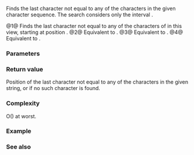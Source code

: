 {{cpp/string/basic_string_view/title|find_last_not_of}}
{{cpp/string/basic_string_view/navbar}}
{{dcl begin}}
{{dcl|num=1|since=c++17|1=
constexpr size_type
    find_last_not_of( basic_string_view v, size_type pos = npos ) const noexcept;
}}
{{dcl|num=2|since=c++17|1=
constexpr size_type
    find_last_not_of( CharT ch, size_type pos = npos ) const noexcept;
}}
{{dcl|num=3|since=c++17|
constexpr size_type
    find_last_not_of( const CharT* s, size_type pos, size_type count ) const;
}}
{{dcl|num=4|since=c++17|1=
constexpr size_type
    find_last_not_of( const CharT* s, size_type pos = npos ) const;
}}
{{dcl end}}

Finds the last character not equal to any of the characters in the given character sequence. The search considers only the interval {{closed range|0|pos}}.

@1@ Finds the last character not equal to any of the characters of {{c|v}} in this view, starting at position {{c|pos}}.
@2@ Equivalent to {{c|find_last_not_of(basic_string_view(std::addressof(ch), 1), pos)}}.
@3@ Equivalent to {{c|find_last_not_of(basic_string_view(s, count), pos)}}.
@4@ Equivalent to {{c|find_last_not_of(basic_string_view(s), pos)}}.

===Parameters===
{{par begin}}
{{par|v|view to search for}}
{{par|pos|position at which to start the search}}
{{par|count|length of the string of characters to compare}}
{{par|s|pointer to a string of characters to compare}}
{{par|ch|character to compare}}
{{par end}}

===Return value===
Position of the last character not equal to any of the characters in the given string, or {{lc|npos}} if no such character is found.

===Complexity===
O({{lc|size()}}{{tt|&lt;!----&gt; * v.}}{{lc|size()}}) at worst.

===Example===
{{example|code=
#include &lt;string_view&gt;
using std::operator""sv;

int main()
{
    static_assert(1 == "BCDEF"sv.find_last_not_of("DEF"));
                    //   ^
    static_assert(2 == "BCDEFG"sv.find_last_not_of("EFG", 3));
                    //    ^
    static_assert(2 == "ABBA"sv.find_last_not_of('A'));
                    //    ^
    static_assert(1 == "ABBA"sv.find_last_not_of('A', 1));
                    //   ^
}
}}

===See also===
{{dsc begin}}
{{dsc inc|cpp/string/basic_string_view/dsc find}}
{{dsc inc|cpp/string/basic_string_view/dsc rfind}}
{{dsc inc|cpp/string/basic_string_view/dsc find_first_of}}
{{dsc inc|cpp/string/basic_string_view/dsc find_last_of}}
{{dsc inc|cpp/string/basic_string_view/dsc find_first_not_of}}
{{dsc inc|cpp/string/basic_string/dsc {{SUBPAGENAMEE}}}}
{{dsc end}}

{{langlinks|es|ja|ru|zh}}